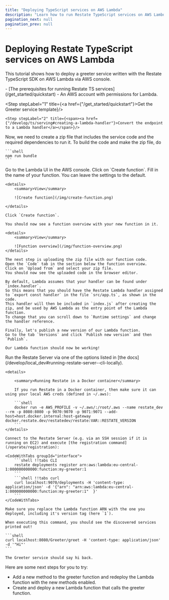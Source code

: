 ```yaml
---
title: "Deploying TypeScript services on AWS Lambda"
description: "Learn how to run Restate TypeScript services on AWS Lambda."
pagination_next: null
pagination_prev: null
---
```



# Deploying Restate TypeScript services on AWS Lambda

This tutorial shows how to deploy a greeter service written with the Restate TypeScript SDK on AWS Lambda via AWS console.

<Admonition type="note" title="Prerequisites">
    - [The prerequisites for running Restate TS services](/get_started/quickstart)
    - An AWS account with permissions for Lambda.
</Admonition>

<Step stepLabel="1" title={<span><a href={"/get_started/quickstart"}>Get the Greeter service template</a></span>}/>

    <Step stepLabel="2" title={<span><a href={"/develop/ts/serving#creating-a-lambda-handler"}>Convert the endpoint to a Lambda handler</a></span>}/>
<Step stepLabel="3" title="Create a zip file from the code base">
    Now, we need to create a zip file that includes the service code and the required dependencies to run it.
    To build the code and make the zip file, do

    ```shell
    npm run bundle
    ```
</Step>
<Step stepLabel="4" title="Deploying the Lambda function via the AWS console">
    Go to the Lambda UI in the AWS console. Click on `Create function`.
    Fill in the name of your function. You can leave the settings to the default.

    <details>
        <summary>View</summary>

        ![Create function](/img/create-function.png)

    </details>

    Click `Create function`.

    You should now see a function overview with your new function in it.

    <details>
        <summary>View</summary>

        ![Function overview](/img/function-overview.png)
    </details>

    The next step is uploading the zip file with our function code.
    Open the `Code` tab in the section below the function overview.
    Click on `Upload from` and select your zip file.
    You should now see the uploaded code in the browser editor.

    By default, Lambda assumes that your handler can be found under `index.handler`.
    So this means that you should have the Restate Lambda handler assigned to `export const handler` in the file `src/app.ts`, as shown in the code.
    This handler will then be included in `index.js` after creating the zip, and be used by AWS Lambda as the entry point of the Lambda function.
    To change that you can scroll down to `Runtime settings` and change the handler reference.

    Finally, let's publish a new version of our Lambda function.
    Go to the tab `Versions` and click `Publish new version` and then `Publish`.

    Our Lambda function should now be working!
</Step>
<Step stepLabel="5" title="Running Restate Server">
    Run the Restate Server via one of the options listed in [the docs](/develop/local_dev#running-restate-server--cli-locally).

    <details>

        <summary>Running Restate in a Docker container</summary>

        If you run Restate in a Docker container, then make sure it can using your local AWS creds (defined in ~/.aws):

        ```shell
        docker run -e AWS_PROFILE -v ~/.aws/:/root/.aws --name restate_dev --rm -p 8080:8080 -p 9070:9070 -p 9071:9071 --add-host=host.docker.internal:host-gateway docker.restate.dev/restatedev/restate:VAR::RESTATE_VERSION
        ```
    </details>


</Step>
<Step stepLabel="6" title="Registering the service">

    Connect to the Restate Server (e.g. via an SSH session if it is running on EC2) and execute [the registration command](/operate/registration):

    <CodeWithTabs groupId="interface">
        ```shell !!tabs CLI
        restate deployments register arn:aws:lambda:eu-central-1:000000000000:function:my-greeter:1
        ```
        ```shell !!tabs curl
        curl localhost:9070/deployments -H 'content-type: application/json' -d '{"arn": "arn:aws:lambda:eu-central-1:000000000000:function:my-greeter:1"  }'
        ```
    </CodeWithTabs>

    Make sure you replace the Lambda function ARN with the one you deployed, including it's version tag (here `1`).

    When executing this command, you should see the discovered services printed out!

</Step>
<Step stepLabel="7" title="Invoke the handler">

    ```shell
    curl localhost:8080/Greeter/greet -H 'content-type: application/json' -d '"Hi"'
    ```

    The Greeter service should say hi back.
</Step>
<Step end={true} stepLabel="🎉" title="Congratulations, you managed to run your first Restate Lambda handler!"/>


Here are some next steps for you to try:

- Add a new method to the greeter function and redeploy the Lambda function with the new methods enabled.
- Create and deploy a new Lambda function that calls the greeter function.
